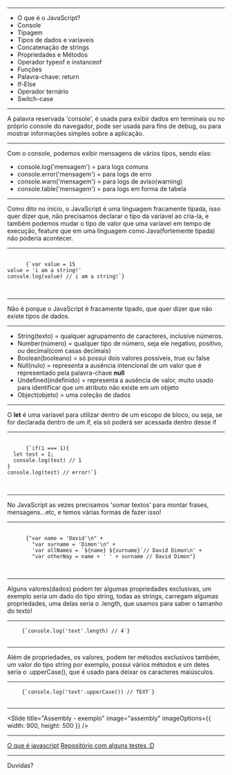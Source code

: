 

<Intro title="JavaScript parte 1" image="coding" />

---

<Slide title="O que vamos ver hoje?">
  <ul>
    <Appear>
      <li>O que é o JavaScript?</li>
      <li>Console</li>
      <li>Tipagem</li>
      <li>Tipos de dados e varíaveis</li>
      <li>Concatenação de strings</li>
      <li>Propriedades e Métodos</li>
      <li>Operador typeof e instanceof</li>
      <li>Funções</li>
      <li>Palavra-chave: return</li>
      <li>If-Else</li>
      <li>Operador ternário</li>
      <li>Switch-case</li>
    </Appear>
  </ul>
</Slide>

---

<Slide title="Console">
  A palavra reservada 'console', é usada para exibir dados em terminais ou no
  próprio console do navegador, pode ser usada para fins de debug, ou para
  mostrar informações simples sobre a aplicação.
</Slide>

---

<Slide title="Console">
  Com o console, podemos exibir mensagens de vários tipos, sendo elas:
  <ul>
    <li>console.log('mensagem') = para logs comuns</li>
    <li>console.error('mensagem') = para logs de erro</li>
    <li>console.warn('mensagem') = para logs de aviso(warning)</li>
    <li>console.table('mensagem') = para logs em forma de tabela</li>
  </ul>
</Slide>

---

<Slide title="Tipagem">
  Como dito no ínicio, o JavaScript é uma linguagem fracamente tipada, isso quer
  dizer que, não precisamos declarar o tipo da varíavel ao cria-la, e também
  podemos mudar o tipo de valor que uma varíavel em tempo de execução, feature
  que em uma linguagem como Java(fortemente tipada) não poderia acontecer.
</Slide>

---

<Slide title="Tipagem - Exemplo">
  <pre>
    <code>
      {`var value = 15
value = 'i am a string!'
console.log(value) // i am a string!`}
    </code>
  </pre>
</Slide>

---

<Slide title="Tipos de dados">
  Não é porque o JavaScript é fracamente tipado, que quer dizer que não existe
  tipos de dados.
</Slide>

---

<Slide title="Tipos de dados">
  <ul>
    <Appear>
      <li>
        String(texto) = qualquer agrupamento de caracteres, inclusive números.
      </li>
      <li>
        Number(número) = qualquer tipo de número, seja ele negativo, positivo,
        ou decimal(com casas decimais)
      </li>
      <li>
        Boolean(booleano) = só possui dois valores possíveis, true ou false
      </li>
      <li>
        Null(nulo) = representa a ausência intencional de um valor que é
        representado pela palavra-chave <b>null</b>
      </li>
      <li>
        Undefined(indefinido) = representa a ausência de valor, muito usado para
        identificar que um atributo não existe em um objeto
      </li>
      <li>Object(objeto) = uma coleção de dados</li>
    </Appear>
  </ul>
</Slide>

---

<Slide title="Tipos de varíaveis - let">
  <span>
    O <b>let</b> é uma varíavel para utilizar dentro de um escopo de bloco, ou
    seja, se for declarada dentro de um if, ela só poderá ser acessada dentro
    desse if
  </span>
</Slide>

---

<Slide title="Tipos de varíaveis - let(exemplo)">
  <pre>
    <code>
      {`if(1 === 1){
  let test = 1;
  console.log(test) // 1
}
console.log(test) // error!`}
    </code>
  </pre>
</Slide>

---

<Slide title="Concatenação de strings">
  No JavaScript as vezes precisamos 'somar textos' para montar frases,
  mensagens...etc, e temos várias formas de fazer isso!
</Slide>

---

<Slide title="Concatenação de strings">
  <pre>
    <code>
      {"var name = 'David'\n" +
        "var surname = 'Dimon'\n" +
        'var allNames = `${name} ${surname}`// David Dimon\n' +
        "var otherWay = name + ' ' + surname // David Dimon"}
    </code>
  </pre>
</Slide>

---

<Slide title="Propriedades">
  Alguns valores(dados) podem ter algumas propriedades exclusivas, um exemplo
  seria um dado do tipo string, todas as strings, carregam algumas propriedades,
  uma delas seria o .length, que usamos para saber o tamanho do texto!
</Slide>

---

<Slide title="Propriedades - exemplo">
  <pre>
    <code>{`console.log('text'.length) // 4`}</code>
  </pre>
</Slide>

---

<Slide title="Métodos">
  Além de propriedades, os valores, podem ter métodos exclusivos também, um
  valor do tipo string por exemplo, possui vários métodos e um deles seria o
  .upperCase(), que é usado para deixar os caracteres maiúsculos.
</Slide>

---

<Slide title="Métodos - exemplo">
  <pre>
    <code>{`console.log('text'.upperCase()) // TEXT`}</code>
  </pre>
</Slide>

---

<Slide
  title="Assembly - exemplo"
  image="assembly"
  imageOptions={{ width: 900, height: 500 }}
/>

---

<Slide title="Referências">
  <a href="https://kenzie.com.br/blog/javascript/">O que é javascript</a>
  <a href="https://github.com/DavidDimon/awari-tests">
    Repositório com alguns testes :D
  </a>
</Slide>

---

<Slide title="Isso é tudo pessoal!">Duvidas?</Slide>
